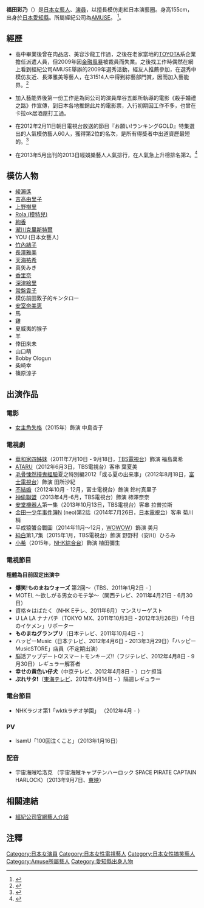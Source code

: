 {{citation style|time=2020-12-01}}
{{noteTA
|G1=JP Show
}}
{{藝人
| 姓名 = 福田彩乃
| 類型 = 女藝人
| 圖片 = 
| 圖片簡介 = 
| 圖片尺寸 = 
| 原名 = 
| 外文名 = 
| 外文 = 
| 綽號 = 
| 出生日期 = {{birth_date_and_age|1988|9|18}}
| 出生地點 = {{JPN}}[[愛知縣|愛知縣]][[豐田市|豐田市]]
| 國籍 = {{JPN}}
| 配偶 =
| 職業 = [[藝人|藝人]]、[[演員|演員]]
| 教育程度 =
| 樂器 = 
| 代表作 = 
| 活躍年代 = 2009年至今
| 音樂類型 = 
| 唱片公司 = 
| 經紀公司 =  [[AMUSE|AMUSE]]
| 網站 = [http://artist.amuse.co.jp/artist/fukuda_ayano/ 官方網站]
| IMDb = 
}}
{{Japanese|japanese= 福田彩乃 |kana= ふくだ あやの|romaji= Fukuda Ayano}}
'''福田彩乃'''（{{bd|1988年|9月18日}}）是[[日本|日本]][[女藝人|女藝人]]、[[演員|演員]]，以擅長模仿走紅日本演藝圈。身高155cm，出身於[[日本|日本]][[愛知縣|愛知縣]]。所屬經紀公司為[[AMUSE|AMUSE]]。 <ref>{{Cite web |url=http://artist.amuse.co.jp/artist/fukuda_ayano/ |title=存档副本 |access-date=2013-05-22 |archive-date=2019-12-09 |archive-url=https://web.archive.org/web/20191209082739/https://artist.amuse.co.jp/artist/fukuda_ayano/ |dead-url=no }}</ref>。

== 經歷 ==
*高中畢業後曾在肉品店、美容沙龍工作過，之後在老家當地的[[TOYOTA|TOYOTA]]系企業擔任派遣人員，但2009年因[[金融風暴|金融風暴]]被裁員而失業。之後找工作時偶然在網上看到經紀公司AMUSE舉辦的2009年選秀活動，經友人推薦參加，在選秀中模仿友近、長澤雅美等藝人，在31514人中得到綜藝部門賞，因而加入藝能界。<ref>{{Cite web |url=http://www.americanexpress.com/japan/mygreenway/learn/interview/vol1.shtml |title=存档副本 |accessdate=2013-05-22 |archive-date=2012-09-23 |archive-url=https://web.archive.org/web/20120923031655/http://www.americanexpress.com/japan/mygreenway/learn/interview/vol1.shtml |dead-url=no }}</ref>

*加入藝能界後第一份工作是為同公司的演員岸谷五郎所執導的電影《殺手婚禮之路》作宣傳，到日本各地推銷此片的電影票，入行初期因工作不多，也曾在卡拉ok居酒屋打工過。

*在2012年2月11日朝日電視台放送的節目『お願い!ランキングGOLD』特集選出的人氣模仿藝人60人，獲得第2位的名次，是所有得獎者中出道資歷最短的。<ref>{{Cite web |url=http://www.tv-asahi.co.jp/onegai-gold/updated/120211/index.html |title=存档副本 |access-date=2013-05-22 |archive-date=2019-01-24 |archive-url=https://web.archive.org/web/20190124152228/https://www.tv-asahi.co.jp/onegai-gold/updated/120211/index.html |dead-url=no }}</ref>

*在2013年5月出刊的2013日經娛樂藝人人氣排行，在人氣急上升榜排名第2。<ref>{{Cite web |url=http://www.nikkei.com/article/DGXNASFK2600E_W3A420C1000000/?df=2 |title=存档副本 |access-date=2013-05-22 |archive-date=2013-05-04 |archive-url=https://web.archive.org/web/20130504224231/http://www.nikkei.com/article/DGXNASFK2600E_W3A420C1000000/?df=2 |dead-url=no }}</ref>

==模仿人物==
* [[綾瀨遙|綾瀨遙]]
* [[吉高由里子|吉高由里子]]
* [[上野樹里|上野樹里]]
* [[Rola_(模特兒)|Rola (模特兒)]] 
* [[絢香|絢香]]
* [[瀧川克里斯特爾|瀧川克里斯特爾]]
* YOU (日本女藝人)
* [[竹內結子|竹內結子]]
* [[長澤雅美|長澤雅美]]
* [[天海祐希|天海祐希]]
* 真矢みき
* [[香里奈|香里奈]]
* [[深津絵里|深津絵里]]
* [[常盤貴子|常盤貴子]]
* 模仿前田敦子的キンタロー
* [[安室奈美恵|安室奈美恵]]
* 馬
* 雞
* 夏威夷的猴子
* 羊
* 倖田來未
* 山口萌
* Bobby Ologun
* 柴崎幸
* 篠原涼子

== 出演作品 ==
=== 電影 ===
* [[女主角失格|女主角失格]]（2015年）飾演 中島杏子

=== 電視劇 ===
* [[華和家四姊妹|華和家四姊妹]]（2011年7月10日 - 9月18日，[[TBS電視台|TBS電視台]]）飾演 福島萬希
* [[ATARU|ATARU]]（2012年6月3日，TBS電視台）客串 葉夏美 
* [[毛骨悚然撞鬼經驗|毛骨悚然撞鬼經驗]]夏之特別編2012「或る夏の出来事」（2012年8月18日，[[富士電視台|富士電視台]]）飾演 田所沙紀 
* [[不結婚|不結婚]]（2012年10月 - 12月，富士電視台）飾演 鈴村真里子 
* [[神偷聯盟|神偷聯盟]]（2013年4月-6月，TBS電視台）飾演 柿澤奈奈 
* [[安堂機器人|安堂機器人]]第一集（2013年10月13日，TBS電視台）客串 拉普拉斯 
* [[金田一少年事件簿|金田一少年事件簿]]N (neo)第2話（2014年7月26日，[[日本電視台|日本電視台]]）客串 菊川梢 
* 平成猿蟹合戰圖（2014年11月～12月，[[WOWOW|WOWOW]]）飾演 美月　
* [[TAKE_FIVE～我们能盗取爱吗～|純白]]第1,7集（2015年1月，TBS電視台）飾演 野野村（安川）ひろみ
* [[小希|小希]]（2015年，[[NHK綜合台|NHK綜合台]]）飾演 植田彌生

=== 電視節目===
'''粗體為目前固定出演中'''
* '''爆笑!ものまねウォーズ''' 第2回〜（TBS、2011年1月2日 - ）
* MOTEL 〜欲しがる男女のモテ学〜（関西テレビ、2011年4月21日 - 6月30日）
* 資格☆はばたく（NHK Eテレ、2011年6月）マンスリーゲスト
* U LA LA ナナパチ（TOKYO MX、2011年10月3日 - 2012年3月26日）「今日のイケメン」リポーター
* '''ものまねグランプリ'''（日本テレビ、2011年10月4日 - ）
* ハッピーMusic（日本テレビ、2012年4月6日 - 2013年3月29日）「ハッピーMusicSTORE」店員（不定期出演）
*脳活アップデートQ!スマートモンキーズ!!（フジテレビ、2012年4月8日 - 9月30日）レギュラー解答者
* '''幸せの黄色い仔犬'''（中京テレビ、2012年4月8日 - ）ロケ担当
* '''ぷれサタ!'''（[[東海テレビ放送|東海テレビ]]、2012年4月14日 - ）隔週レギュラー

===電台節目 ===
* NHKラジオ第1「wktkラヂオ学園」  （2012年4月 - ）

=== PV ===
* IsamU「100回泣くこと」（2013年1月16日）

=== 配音 ===
* 宇宙海賊哈洛克 （宇宙海賊キャプテンハーロック SPACE PIRATE CAPTAIN HARLOCK）（2013年9月7日、[[東映|東映]]）

== 相關連結 ==
*[http://artist.amuse.co.jp/artist/fukuda_ayano/ 經紀公司官網藝人介紹] {{Wayback|url=http://artist.amuse.co.jp/artist/fukuda_ayano/ |date=20191209082739 }}

== 注釋 ==
<references/>

{{Amuse 旗下艺人}}

{{DEFAULTSORT:Fukuda Ayano}}
[[Category:日本女演員|Category:日本女演員]]
[[Category:日本女性電視藝人|Category:日本女性電視藝人]]
[[Category:日本女性搞笑藝人|Category:日本女性搞笑藝人]]
[[Category:Amuse所屬藝人|Category:Amuse所屬藝人]]
[[Category:愛知縣出身人物|Category:愛知縣出身人物]]